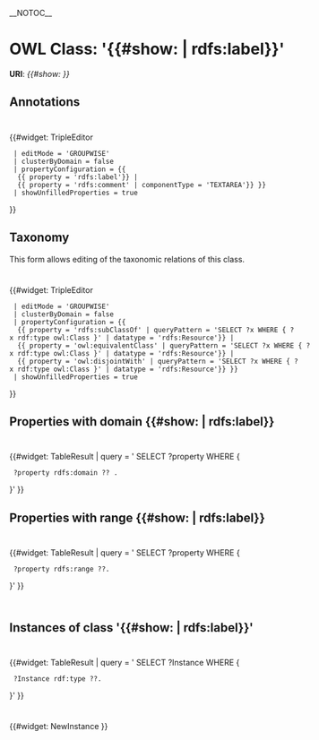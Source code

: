 __NOTOC__

= OWL Class: '{{#show: {{this}} | rdfs:label}}' =

'''URI''': ''{{#show: {{this}} }}''

== Annotations == 

<div style="width:650px; padding-top:10px">
{{#widget: TripleEditor
  | editMode = 'GROUPWISE'
  | clusterByDomain = false
  | propertyConfiguration = {{
   {{ property = 'rdfs:label'}} |
   {{ property = 'rdfs:comment' | componentType = 'TEXTAREA'}} }}
  | showUnfilledProperties = true
}}
</div>


== Taxonomy ==

This form allows editing of the taxonomic relations of this class.

<div style="width:650px; padding-top:10px">
{{#widget: TripleEditor
  | editMode = 'GROUPWISE'
  | clusterByDomain = false
  | propertyConfiguration = {{
   {{ property = 'rdfs:subClassOf' | queryPattern = 'SELECT ?x WHERE { ?x rdf:type owl:Class }' | datatype = 'rdfs:Resource'}} |
   {{ property = 'owl:equivalentClass' | queryPattern = 'SELECT ?x WHERE { ?x rdf:type owl:Class }' | datatype = 'rdfs:Resource'}} |
   {{ property = 'owl:disjointWith' | queryPattern = 'SELECT ?x WHERE { ?x rdf:type owl:Class }' | datatype = 'rdfs:Resource'}} }}
  | showUnfilledProperties = true
}}
</div>


== Properties with domain {{#show: {{this}} | rdfs:label}} ==

<div style="width:650px; padding-top:10px; padding-bottom:10px">
{{#widget: TableResult |
query = '
SELECT ?property WHERE { 
  ?property rdfs:domain ?? .  
}'
}}
<div>

== Properties with range {{#show: {{this}} | rdfs:label}} ==

<div style="width:650px; padding-top:10px; padding-bottom:10px">
{{#widget: TableResult |
query = '
SELECT ?property WHERE { 
  ?property rdfs:range ??.  
}'
}}
</div>

== Instances of class '{{#show: {{this}} | rdfs:label}}' ==

<div style="width:650px; padding-top:10px; padding-bottom:10px">
{{#widget: TableResult |
query = '
SELECT ?Instance WHERE { 
  ?Instance rdf:type ??.  
}'
}}
</div>

{{#widget: NewInstance }}
